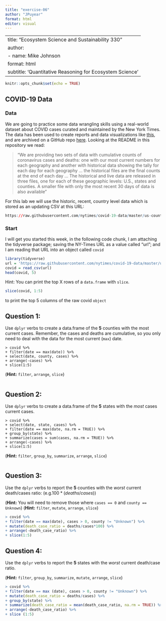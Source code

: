 ```yaml
---
title: "exercise-06"
author: "JPuyear"
format: html
editor: visual
---
```


---
title: "Ecosystem Science and Sustainability 330"
author:
  - name: Mike Johnson
format: html
subtitle: 'Quantitative Reasoning for Ecosystem Science'
---

```r
knitr::opts_chunk$set(echo = TRUE)
```

## COVID-19 Data

### Data

We are going to practice some data wrangling skills using a real-world dataset about COVID cases curated and maintained by the New York Times. The data has been used to create reports and data visualizations like [this](https://www.nytimes.com/interactive/2020/us/coronavirus-spread.html?referringSource=articleShare), and are archived on a GitHub repo [here](https://github.com/nytimes/covid-19-data). Looking at the README in this repository we read:

> "We are providing two sets of data with cumulative counts of coronavirus cases and deaths: one with our most current numbers for each geography and another with historical data showing the tally for each day for each geography ... the historical files are the final counts at the end of each day ... The historical and live data are released in three files, one for each of these geographic levels: U.S., states and counties. A smaller file with only the most recent 30 days of data is also available"

For this lab we will use the historic, recent, country level data which is stored as an updating CSV at this URL:

```r
https://raw.githubusercontent.com/nytimes/covid-19-data/master/us-counties-recent.csv
```

### Start

I will get you started this week, in the following code chunk, I am attaching the tidyverse package; saving the NY-Times URL as a value called "url"; and I am reading that URL into an object called `covid`

```r
library(tidyverse)
url = 'https://raw.githubusercontent.com/nytimes/covid-19-data/master/us-counties-recent.csv'
covid = read_csv(url)
head(covid, 5)
```

Hint: You can print the top X rows of a `data.frame` with `slice`.

```r
slice(covid, 1:5)
```

to print the top 5 columns of the raw covid `object`

## Question 1:

Use `dplyr` verbs to create a data.frame of the **5** counties with the most current cases. Remember, the cases and deaths are cumulative, so you only need to deal with the data for the most current (`max`) date.

```         
> covid %>% 
+ filter(date == max(date)) %>% 
+ select(date, county, cases) %>% 
+ arrange(-cases) %>% 
+ slice(1:5)
```

(**Hint:** `filter`, `arrange`, `slice`)

```r
```

## Question 2:

Use `dplyr` verbs to create a data.frame of the **5** states with the *most* cases current cases.

```         
> covid %>% 
+ select(date, state, cases) %>% 
+ filter(date == max(date, na.rm = TRUE)) %>% 
+ group_by(state) %>% 
+ summarize(cases = sum(cases, na.rm = TRUE)) %>% 
+ arrange(-cases) %>% 
+ slice(1:5)
```

(**Hint:** `filter`, `group_by`, `summarize`, `arrange`, `slice`)

```r

```

## Question 3:

Use the `dplyr` verbs to report the **5** counties with the *worst* current death/cases ratio: (e.g.$100* (deaths/cases)$)

(**Hint:** You will need to remove those where `cases == 0` and `county == Unknown`) (**Hint:** `filter`, `mutate`, `arrange`, `slice`)

```r
> covid %>% 
+ filter(date == max(date), cases > 0, county != "Unknown") %>% 
+ mutate(death_case_ratio = deaths/cases*100) %>% 
+ arrange(-death_case_ratio) %>% 
+ slice(1:5)
```

## Question 4:

Use the `dplyr` verbs to report the **5** states with the *worst* current death/case ratio.

(**Hint:** `filter`, `group_by`, `summarize`, `mutate`, `arrange`, `slice`)

```r
> covid %>% 
+ filter(date == max (date), cases > 0, county != "Unknown") %>% 
+ mutate(death_case_ratio = deaths/cases) %>% 
+ group_by(state) %>% 
+ summarize(death_case_ratio = mean(death_case_ratio, na.rm = TRUE)) %>% 
+ arrange(-death_case_ratio) %>% 
+ slice (1:5)
```
